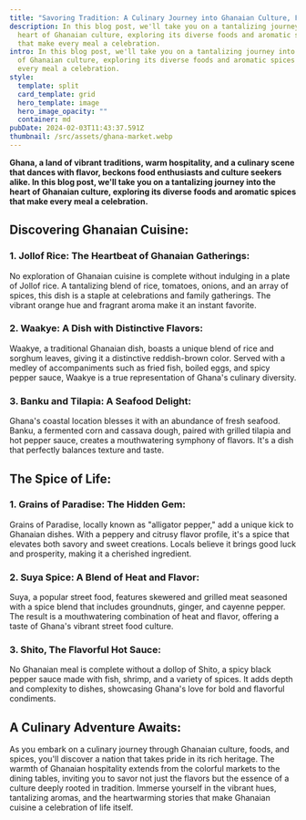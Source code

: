 ```yaml
---
title: "Savoring Tradition: A Culinary Journey into Ghanaian Culture, Foods, & Spices"
description: In this blog post, we'll take you on a tantalizing journey into the
  heart of Ghanaian culture, exploring its diverse foods and aromatic spices
  that make every meal a celebration.
intro: In this blog post, we'll take you on a tantalizing journey into the heart
  of Ghanaian culture, exploring its diverse foods and aromatic spices that make
  every meal a celebration.
style:
  template: split
  card_template: grid
  hero_template: image
  hero_image_opacity: ""
  container: md
pubDate: 2024-02-03T11:43:37.591Z
thumbnail: /src/assets/ghana-market.webp
---
```

**Ghana, a land of vibrant traditions, warm hospitality, and a culinary scene that dances with flavor, beckons food enthusiasts and culture seekers alike. In this blog post, we'll take you on a tantalizing journey into the heart of Ghanaian culture, exploring its diverse foods and aromatic spices that make every meal a celebration.**

## Discovering Ghanaian Cuisine:

### 1. Jollof Rice: The Heartbeat of Ghanaian Gatherings:
No exploration of Ghanaian cuisine is complete without indulging in a plate of Jollof rice. A tantalizing blend of rice, tomatoes, onions, and an array of spices, this dish is a staple at celebrations and family gatherings. The vibrant orange hue and fragrant aroma make it an instant favorite.

### 2. Waakye: A Dish with Distinctive Flavors:
Waakye, a traditional Ghanaian dish, boasts a unique blend of rice and sorghum leaves, giving it a distinctive reddish-brown color. Served with a medley of accompaniments such as fried fish, boiled eggs, and spicy pepper sauce, Waakye is a true representation of Ghana's culinary diversity.

### 3. Banku and Tilapia: A Seafood Delight:
Ghana's coastal location blesses it with an abundance of fresh seafood. Banku, a fermented corn and cassava dough, paired with grilled tilapia and hot pepper sauce, creates a mouthwatering symphony of flavors. It's a dish that perfectly balances texture and taste.

## The Spice of Life:

### 1. Grains of Paradise: The Hidden Gem:
Grains of Paradise, locally known as "alligator pepper," add a unique kick to Ghanaian dishes. With a peppery and citrusy flavor profile, it's a spice that elevates both savory and sweet creations. Locals believe it brings good luck and prosperity, making it a cherished ingredient.

### 2. Suya Spice: A Blend of Heat and Flavor:
Suya, a popular street food, features skewered and grilled meat seasoned with a spice blend that includes groundnuts, ginger, and cayenne pepper. The result is a mouthwatering combination of heat and flavor, offering a taste of Ghana's vibrant street food culture.

### 3. Shito, The Flavorful Hot Sauce:
No Ghanaian meal is complete without a dollop of Shito, a spicy black pepper sauce made with fish, shrimp, and a variety of spices. It adds depth and complexity to dishes, showcasing Ghana's love for bold and flavorful condiments.

## A Culinary Adventure Awaits:

As you embark on a culinary journey through Ghanaian culture, foods, and spices, you'll discover a nation that takes pride in its rich heritage. The warmth of Ghanaian hospitality extends from the colorful markets to the dining tables, inviting you to savor not just the flavors but the essence of a culture deeply rooted in tradition. Immerse yourself in the vibrant hues, tantalizing aromas, and the heartwarming stories that make Ghanaian cuisine a celebration of life itself.